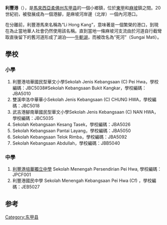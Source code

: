 {{Coord|2.14558|N|102.56254|E|display=title}}
{{Unreferenced|time=2017-09-16T17:23:33+00:00}}
'''利豐港'''（{{lang-ms|Sungai Mati}}），是[[馬來西亞|馬來西亞]][[柔佛州|柔佛州]][[东甲县|东甲县]]的一個小鄉鎮，位於[[東甲|東甲]]和[[麻坡|麻坡]]鎮之間。20世紀初，被發展成為一個港腳，是麻坡河岸邊（北岸）一個內河港口。

在分離前，利豐港馬來名稱為“Li Hong Kang”，意味著是一個繁榮的港口，到現在為止當地華人社會仍然使用該名稱。直到當地一條麻坡河支流由於河道自行截彎取直後留下的舊河道形成了湖泊——[[牛軛湖|牛軛湖]]，而被改名為“死河”（Sungai Mati）。

==學校==
===小學===
#利豐港培華國民型華文小學Sekolah Jenis Kebangsaan (C) Pei Hwa，學校編碼：JBC5038#Sekolah Kebangsaan Bukit Kangkar，學校編碼：JBA5010
#雙溪申洛中華華小Sekolah Jenis Kebangsaan (C) CHUNG HWA，學校編碼：JBC5018
#武吉港腳南華國民型華文小學Sekolah Jenis Kebangsaan (C) NAN HWA，學校編碼：JBC5035
#Sekolah Kebangsaan Kesang Tasek，學校編碼：JBA5026
#Sekolah Kebangsaan Pantai Layang，學校編碼：JBA5050
#Sekolah Kebangsaan Telok Rimba，學校編碼：JBA5092
#Sekolah Kebangsaan Abdullah，學校編碼：JBB5040
===中學===
#[[利豐港培華獨立中學|利豐港培華獨立中學]]  Sekolah Menengah Persendirian Pei Hwa, 學校編碼：JPCF001
#利豐港國民中學  Sekolah Menengah Kebangsaan Pei Hwa (Cf) ，學校編碼：JEB5027

==参考==
{{Portal box|马来西亚}}
{{reflist}}

{{柔佛}}
[[Category:东甲县|Category:东甲县]]